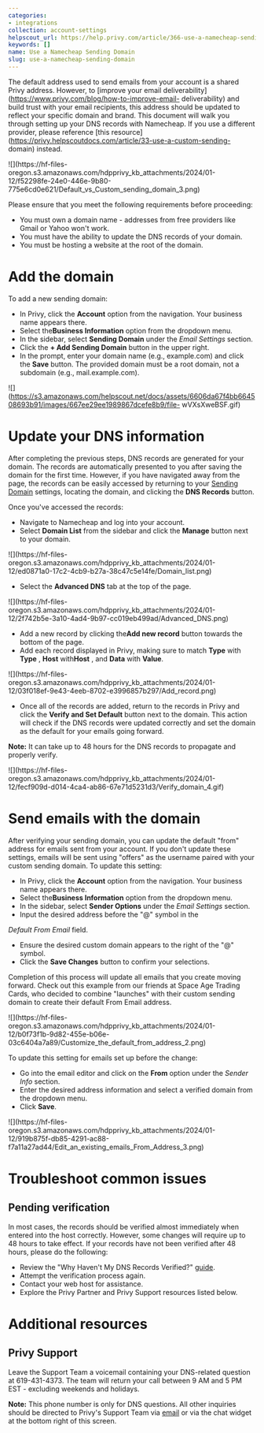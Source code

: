 ```yaml
---
categories:
- integrations
collection: account-settings
helpscout_url: https://help.privy.com/article/366-use-a-namecheap-sending-domain
keywords: []
name: Use a Namecheap Sending Domain
slug: use-a-namecheap-sending-domain
---
```

The default address used to send emails from your account is a shared Privy
address. However, to [improve your email
deliverability](https://www.privy.com/blog/how-to-improve-email-
deliverability) and build trust with your email recipients, this address
should be updated to reflect your specific domain and brand. This document
will walk you through setting up your DNS records with Namecheap. If you use a
different provider, please reference [this
resource](https://privy.helpscoutdocs.com/article/33-use-a-custom-sending-
domain) instead.

![](https://hf-files-
oregon.s3.amazonaws.com/hdpprivy_kb_attachments/2024/01-12/f52298fe-24e0-446e-9b80-775e6cd0e621/Default_vs_Custom_sending_domain_3.png)

Please ensure that you meet the following requirements before proceeding:

  * You must own a domain name - addresses from free providers like Gmail or Yahoo won't work.
  * You must have the ability to update the DNS records of your domain.
  * You must be hosting a website at the root of the domain. 

# Add the domain

To add a new sending domain:

  * In Privy, click the **Account** option from the navigation. Your business name appears there. 
  * Select the**Business Information** option from the dropdown menu. 
  * In the sidebar, select **Sending Domain** under the  _Email Settings_ section. 
  * Click the **\+ Add Sending Domain** button in the upper right. 
  * In the prompt, enter your domain name (e.g., example.com) and click the **Save** button. The provided domain must be a root domain, not a subdomain (e.g., mail.example.com). 

![](https://s3.amazonaws.com/helpscout.net/docs/assets/6606da67f4bb664508693b91/images/667ee29ee1989867dcefe8b9/file-
wVXsXweBSF.gif)

# Update your DNS information

After completing the previous steps, DNS records are generated for your
domain. The records are automatically presented to you after saving the domain
for the first time. However, if you have navigated away from the page, the
records can be easily accessed by returning to your [Sending
Domain](https://dashboard.privy.com/settings/sending-domains) settings,
locating the domain, and clicking the **DNS Records** button.

Once you've accessed the records:

  * Navigate to Namecheap and log into your account. 
  * Select **Domain List** from the sidebar and click the **Manage** button next to your domain. 

![](https://hf-files-
oregon.s3.amazonaws.com/hdpprivy_kb_attachments/2024/01-12/ed0871a0-17c2-4cb9-b27a-38c47c5e14fe/Domain_list.png)

  * Select the **Advanced DNS** tab at the top of the page.

![](https://hf-files-
oregon.s3.amazonaws.com/hdpprivy_kb_attachments/2024/01-12/2f742b5e-3a10-4ad4-9b97-cc019eb499ad/Advanced_DNS.png)

  * Add a new record by clicking the**Add new record** button towards the bottom of the page.
  * Add each record displayed in Privy, making sure to match **Type** with **Type** , **Host** with**Host** , and **Data** with **Value**. 

![](https://hf-files-
oregon.s3.amazonaws.com/hdpprivy_kb_attachments/2024/01-12/03f018ef-9e43-4eeb-8702-e3996857b297/Add_record.png)

  * Once all of the records are added, return to the records in Privy and click the **Verify and Set Default** button next to the domain. This action will check if the DNS records were updated correctly and set the domain as the default for your emails going forward. 

**Note:** It can take up to 48 hours for the DNS records to propagate and
properly verify.

![](https://hf-files-
oregon.s3.amazonaws.com/hdpprivy_kb_attachments/2024/01-12/fecf909d-d014-4ca4-ab86-67e71d5231d3/Verify_domain_4.gif)

# Send emails with the domain

After verifying your sending domain, you can update the default "from" address
for emails sent from your account. If you don't update these settings, emails
will be sent using "offers" as the username paired with your custom sending
domain. To update this setting:

  * In Privy, click the **Account** option from the navigation. Your business name appears there. 
  * Select the**Business Information** option from the dropdown menu. 
  * In the sidebar, select **Sender Options** under the  _Email Settings_ section.
  * Input the desired address before the "@" symbol in the 

 _Default From Email_ field.

  * Ensure the desired custom domain appears to the right of the "@" symbol.
  * Click the **Save Changes** button to confirm your selections. 

Completion of this process will update all emails that you create moving
forward. Check out this example from our friends at Space Age Trading Cards,
who decided to combine "launches" with their custom sending domain to create
their default From Email address.

![](https://hf-files-
oregon.s3.amazonaws.com/hdpprivy_kb_attachments/2024/01-12/b0f73f1b-9d82-455e-b06e-03c6404a7a89/Customize_the_default_from_address_2.png)

To update this setting for emails set up before the change:

  * Go into the email editor and click on the **From** option under the _Sender Info_ section.
  * Enter the desired address information and select a verified domain from the dropdown menu.
  * Click **Save**. 

![](https://hf-files-
oregon.s3.amazonaws.com/hdpprivy_kb_attachments/2024/01-12/919b875f-db85-4291-ac88-f7a11a27ad44/Edit_an_existing_emails_From_Address_3.png)

# Troubleshoot common issues

## Pending verification

In most cases, the records should be verified almost immediately when entered
into the host correctly. However, some changes will require up to 48 hours to
take effect. If your records have not been verified after 48 hours, please do
the following:

  * Review the "Why Haven't My DNS Records Verified?" [guide](https://privy.helpscoutdocs.com/article/87-why-havent-my-dns-records-verified).
  * Attempt the verification process again.
  * Contact your web host for assistance.
  * Explore the Privy Partner and Privy Support resources listed below. 

# Additional resources

## Privy Support

Leave the Support Team a voicemail containing your DNS-related question at
619-431-4373. The team will return your call between 9 AM and 5 PM EST -
excluding weekends and holidays.

**Note:** This phone number is only for DNS questions. All other inquiries
should be directed to Privy's Support Team via
[email](mailto:support@privy.com) or via the chat widget at the bottom right
of this screen.

